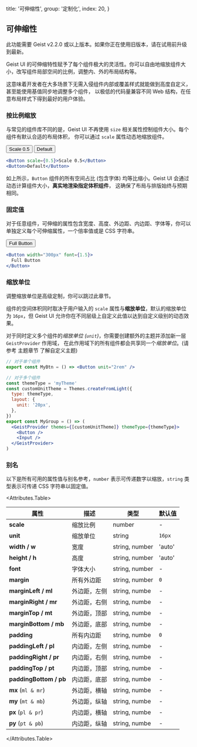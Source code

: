 
  title: '可伸缩性',
  group: '定制化',
  index: 20,
}

## 可伸缩性

<Note type="warning">
  此功能需要 Geist v2.2.0 或以上版本。如果你正在使用旧版本，请在试用前升级到最新。
</Note>

Geist UI 的可伸缩特性赋予了每个组件极大的灵活性。你可以自由地缩放组件大小，改写组件局部空间的比例，调整内、外的布局结构等。

这意味着开发者在大多场景下无需入侵组件内部或覆盖样式就能做到高度自定义，甚至能使用基值同步地调整多个组件，
以极低的代码量兼容不同 Web 结构，在任意布局样式下得到最好的用户体验。

<Spacer h={2.5} />

### 按比例缩放

与常见的组件库不同的是，Geist UI 不再使用 `size` 相关属性控制组件大小。每个组件有默认合适的布局体积，
你可以通过 `scale` 属性动态地缩放组件。

<Display width="500px" caption="按 0.5 缩放倍率渲染 Button 组件">
  <GridDemo>
    <Button scale={0.5}>Scale 0.5</Button>
    <Button>Default</Button>
  </GridDemo>

```jsx
<Button scale={0.5}>Scale 0.5</Button>
<Button>Default</Button>
```

</Display>

如上所示，`Button` 组件的所有空间占比 (包含字体) 均等比缩小。Geist UI 会通过动态计算组件大小，**真实地渲染指定体积组件**，
这确保了布局与排版始终与预期相同。

<Spacer h={2.5} />

### 固定值

对于任意组件，可伸缩的属性包含宽度、高度、外边距、内边距、字体等，你可以单独定义每个可伸缩属性，一个倍率值或是 CSS 字符串。

<Display width="500px">
  <GridDemo>
    <Button font={1.5} width="300px">Full Button</Button>
  </GridDemo>

```jsx
<Button width="300px" font={1.5}>
  Full Button
</Button>
```

</Display>

<Spacer h={2.5} />

### 缩放单位

<Note type="secondary" filled>
  调整缩放单位是高级定制，你可以跳过此章节。
</Note>

组件的空间体积同时取决于用户输入的 `scale` 属性与**缩放单位**，默认的缩放单位为 `16px`，但 Geist UI 允许你在不同层级上自定义此值以达到自定义级别的动态效果。

对于同时定义多个组件的*缩放单位 (`unit`)*，你需要创建额外的主题并添加新一层
`GeistProvider` 作用域，
在此作用域下的所有组件都会共享同一个*缩放单位*。(请参考 <NextLink href="/zh-cn/guide/themes"><Link color>主题章节</Link></NextLink> 了解自定义主题)

```jsx
// 对于单个组件
export const MyBtn = () => <Button unit="2rem" />

// 对于多个组件
const themeType = 'myTheme'
const customUnitTheme = Themes.createFromLight({
  type: themeType,
  layout: {
    unit: '20px',
  },
})
export const MyGroup = () => (
  <GeistProvider themes={[customUnitTheme]} themeType={themeType}>
    <Button />
    <Input />
  </GeistProvider>
)
```

<Spacer h={2.5} />

### 别名

以下是所有可用的属性值与别名参考，`number` 表示可传递数字以缩放，`string` 类型表示可传递 CSS 字符串以固定值。

<Attributes.Table>

| 属性                    | 描述         | 类型           | 默认值 |
| ----------------------- | ------------ | -------------- | ------ |
| **scale**               | 缩放比例     | number         | -      |
| **unit**                | 缩放单位     | string         | `16px` |
| **width / w**           | 宽度         | string, number | 'auto' |
| **height / h**          | 高度         | string, number | 'auto' |
| **font**                | 字体大小     | string, number | -      |
| **margin**              | 所有外边距   | string, number | `0`    |
| **marginLeft / ml**     | 外边距，左侧 | string, numbe  | -      |
| **marginRight / mr**    | 外边距，右侧 | string, numbe  | -      |
| **marginTop / mt**      | 外边距，顶部 | string, numbe  | -      |
| **marginBottom / mb**   | 外边距，底部 | string, numbe  | -      |
| **padding**             | 所有内边距   | string, numbe  | `0`    |
| **paddingLeft / pl**    | 内边距，左侧 | string, numbe  | -      |
| **paddingRight / pr**   | 内边距，右侧 | string, numbe  | -      |
| **paddingTop / pt**     | 内边距，顶部 | string, numbe  | -      |
| **paddingBottom / pb**  | 内边距，底部 | string, numbe  | -      |
| **mx**&nbsp;(`ml & mr`) | 外边距，横轴 | string, numbe  | -      |
| **my**&nbsp;(`mt & mb`) | 外边距，纵轴 | string, numbe  | -      |
| **px**&nbsp;(`pl & pr`) | 内边距，横轴 | string, numbe  | -      |
| **py**&nbsp;(`pt & pb`) | 内边距，纵轴 | string, numbe  | -      |

</Attributes.Table>

